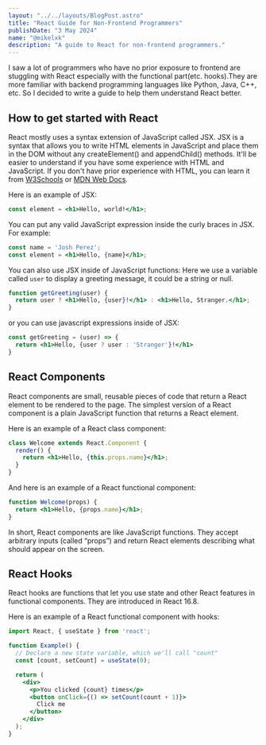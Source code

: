 ```yaml
---
layout: "../../layouts/BlogPost.astro"
title: "React Guide for Non-Frontend Programmers"
publishDate: "3 May 2024"
name: "@mikelxk"
description: "A guide to React for non-frontend programmers."
---
```



<Cool name={frontmatter.name} />

I saw a lot of programmers who have no prior exposure to frontend are stuggling with React especially with the functional part(etc. hooks).They are more familiar with backend programming languages like Python, Java, C++, etc. So I decided to write a guide to help them understand React better.

## How to get started with React

React mostly uses a syntax extension of JavaScript called JSX. JSX is a syntax that allows you to write HTML elements in JavaScript and place them in the DOM without any createElement() and appendChild() methods.
It'll be easier to understand if you have some experience with HTML and JavaScript.
If you don't have prior experience with HTML, you can learn it from [W3Schools](https://www.w3schools.com/html/) or [MDN Web Docs](https://developer.mozilla.org/en-US/docs/Web/HTML).

Here is an example of JSX:

```jsx
const element = <h1>Hello, world!</h1>;
```
You can put any valid JavaScript expression inside the curly braces in JSX. For example:

```jsx
const name = 'Josh Perez';
const element = <h1>Hello, {name}</h1>;
```

You can also use JSX inside of JavaScript functions:
Here we use a variable called `user` to display a greeting message, it could be a string or null.

```jsx
function getGreeting(user) {
  return user ? <h1>Hello, {user}!</h1> : <h1>Hello, Stranger.</h1>;
}
```

or you can use javascript expressions inside of JSX:

```jsx
const getGreeting = (user) => {
  return <h1>Hello, {user ? user : 'Stranger'}!</h1>
}
```

## React Components

React components are small, reusable pieces of code that return a React element to be rendered to the page. The simplest version of a React component is a plain JavaScript function that returns a React element.

Here is an example of a React class component:

```jsx
class Welcome extends React.Component {
  render() {
    return <h1>Hello, {this.props.name}</h1>;
  }
}
```
And here is an example of a React functional component:

```jsx
function Welcome(props) {
  return <h1>Hello, {props.name}</h1>;
}
```

In short, React components are like JavaScript functions. They accept arbitrary inputs (called “props”) and return React elements describing what should appear on the screen.


## React Hooks

React hooks are functions that let you use state and other React features in functional components. They are introduced in React 16.8.

Here is an example of a React functional component with hooks:

```jsx
import React, { useState } from 'react';

function Example() {
  // Declare a new state variable, which we'll call "count"
  const [count, setCount] = useState(0);

  return (
    <div>
      <p>You clicked {count} times</p>
      <button onClick={() => setCount(count + 1)}>
        Click me
      </button>
    </div>
  );
}
```